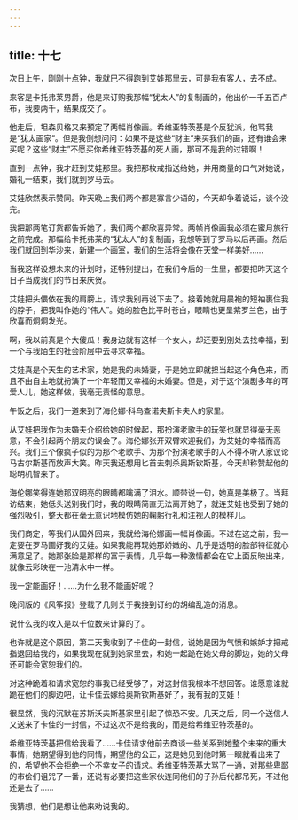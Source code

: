 ```yaml
---
---
---
```

title: 十七
---




次日上午，刚刚十点钟，我就巴不得跑到艾娃那里去，可是我有客人，去不成。

来客是卡托弗莱男爵，他是来订购我那幅“犹太人”的复制画的，他出价一千五百卢布，我要两千，结果成交了。

他走后，坦森贝格又来预定了两幅肖像画。希维亚特茨基是个反犹派，他骂我是“犹太画家”。但是我倒想问问：如果不是这些“财主”来买我们的画，还有谁会来买呢？这些“财主”不愿买你希维亚特茨基的死人画，那可不是我的过错啊！

直到一点钟，我才赶到艾娃那里。我把那枚戒指送给她，并用商量的口气对她说，婚礼一结束，我们就到罗马去。

艾娃欣然表示赞同。昨天晚上我们两个都是寡言少语的，今天却争着说话，谈个没完。

我把那两笔订货都告诉她了，我们两个都欣喜异常。两帧肖像画我必须在蜜月旅行之前完成。那幅给卡托弗莱的“犹太人”的复制画，我想等到了罗马以后再画。然后我们就回到华沙来，新建一个画室，我们的生活将会像在天堂一样美好……

当我这样设想未来的计划时，还特别提出，在我们今后的一生里，都要把昨天这个日子当成我们的节日来庆贺。

艾娃把头偎依在我的肩膀上，请求我别再说下去了。接着她就用晨袍的短袖裹住我的脖子，把我叫作她的“伟人”。她的脸色比平时苍白，眼睛也更呈紫罗兰色，由于欣喜而炯炯发光。

啊，我以前真是个大傻瓜！我身边就有这样一个女人，却还要到别处去找幸福，到一个与我陌生的社会阶层中去寻求幸福。

艾娃真是个天生的艺术家，她是我的未婚妻，于是她立即就担当起这个角色来，而且不由自主地就扮演了一个年轻而又幸福的未婚妻。但是，对于这个演剧多年的可爱人儿，她这样做，我毫无责怪的意思。

午饭之后，我们一道来到了海伦娜·科乌查诺夫斯卡夫人的家里。

从艾娃把我作为未婚夫介绍给她的时候起，那扮演老歌手的玩笑也就显得毫无恶意，不会引起两个朋友的误会了。海伦娜张开双臂欢迎我们，为艾娃的幸福而高兴。我们三个像疯子似的为那个老歌手、为那个扮演老歌手的人不得不听人家议论马古尔斯基而放声大笑。昨天我还想用匕首去刺杀奥斯钦斯基，今天却称赞起他的聪明机智来了。

海伦娜笑得连她那双明亮的眼睛都噙满了泪水。顺带说一句，她真是美极了。当拜访结束，她低头送别我们时，我的眼睛简直无法离开她了，就连艾娃也受到了她的强烈吸引，整天都在毫无意识地模仿她的鞠躬行礼和注视人的模样儿。

我们商定，等我们从国外回来，我就给海伦娜画一幅肖像画。不过在这之前，我一定要在罗马画好我的艾娃。如果我能再现她那娇嫩的、几乎是透明的脸部特征就心满意足了。她那张脸是那样的富于表情，几乎每一种激情都会在它上面反映出来，就像云彩映在一池清水中一样。

我一定能画好！……为什么我不能画好呢？

晚间版的《风筝报》登载了几则关于我接到订约的胡编乱造的消息。

说什么我的收入是以千位数来计算的了。

也许就是这个原因，第二天我收到了卡佳的一封信，说她是因为气愤和嫉妒才把戒指退回给我的，如果我现在就到她家里去，和她一起跪在她父母的脚边，她的父母还可能会宽恕我们的。

对这种跪着和请求宽恕的事我已经受够了，对这封信我根本不想回答。谁愿意谁就跪在他们的脚边吧，让卡佳去嫁给奥斯钦斯基好了，我有我的艾娃！

很显然，我的沉默在苏斯沃夫斯基家里引起了惊恐不安。几天之后，同一个送信人又送来了卡佳的一封信，不过这次不是给我的，而是给希维亚特茨基的。

希维亚特茨基把信给我看了……卡佳请求他前去商谈一些关系到她整个未来的重大事情，她期望得到他的同情，期望他的公正，这是她见到他时第一眼就看出来了的，希望他不会拒绝一个不幸女子的请求。希维亚特茨基大骂了一通，对那些卑鄙的市侩们诅咒了一番，还说有必要把这些家伙连同他们的子孙后代都吊死，不过他还是去了……

我猜想，他们是想让他来劝说我的。